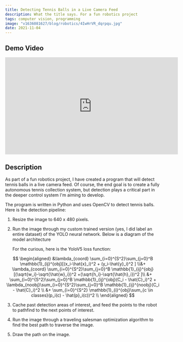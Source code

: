 ```yaml
---
title: Detecting Tennis Balls in a Live Camera Feed
description: What the title says. For a fun robotics project
tags: computer vision, programming
image: "v1636081627/blog/robotics/4IwHrVR_dqrpqu.jpg"
date: 2021-11-04
---
```


## Demo Video

<center>
<iframe
	width="560"
	height="315"
	src="https://www.youtube.com/embed/5d-6dGMbmLk"
	title="YouTube video player"
	frameborder="0"
	allow="accelerometer; autoplay; clipboard-write; encrypted-media; gyroscope; picture-in-picture"
	allowfullscreen
></iframe>
</center>

## Description

As part of a fun robotics project, I have created a program that will detect
tennis balls in a live camera feed. Of course, the end goal is to create a fully
autonomous tennis collection system, but detection plays a critical part in the
deeper control system I'm aiming to develop.

The program is written in Python and uses OpenCV to detect tennis balls. Here is
the detection pipeline:

1. Resize the image to 640 x 480 pixels.
2. Run the image through my custom trained version (yes, I did label an entire
   dataset) of the YOLO neural network. Below is a diagram of the model
   architecture

   <NextImage
   	src="v1636078743/blog/robotics/The-network-architecture-of-Yolov5-It-consists-of-three-parts-1-Backbone-CSPDarknet_vvs3nx.jpg"
   	width={850}
   	height={634}
   />

   For the curious, here is the YoloV5 loss function:

$$
\begin{aligned}
&\lambda_{coord} \sum_{i=0}^{S^2}\sum_{j=0}^B \mathbb{1}_{ij}^{obj}[(x_i-\hat{x}_i)^2 + (y_i-\hat{y}_i)^2 ] \\&+ \lambda_{coord} \sum_{i=0}^{S^2}\sum_{j=0}^B \mathbb{1}_{ij}^{obj}[(\sqrt{w_i}-\sqrt{\hat{w}_i})^2 +(\sqrt{h_i}-\sqrt{\hat{h}_i})^2 ]\\
&+ \sum_{i=0}^{S^2}\sum_{j=0}^B \mathbb{1}_{ij}^{obj}(C_i - \hat{C}_i)^2 + \lambda_{noobj}\sum_{i=0}^{S^2}\sum_{j=0}^B \mathbb{1}_{ij}^{noobj}(C_i - \hat{C}_i)^2 \\
&+ \sum_{i=0}^{S^2} \mathbb{1}_{i}^{obj}\sum_{c \in classes}(p_i(c) - \hat{p}_i(c))^2 \\
\end{aligned}
$$

3. Cache past detection areas of interest, and feed the points to the robot to
   pathfind to the next points of interest.

4. Run the image through a traveling salesman optimization algorithm to find the
   best path to traverse the image.

5. Draw the path on the image.

<NextImage
	width={4032}
	height={3024}
	src="v1636081627/blog/robotics/4IwHrVR_dqrpqu.jpg"
/>